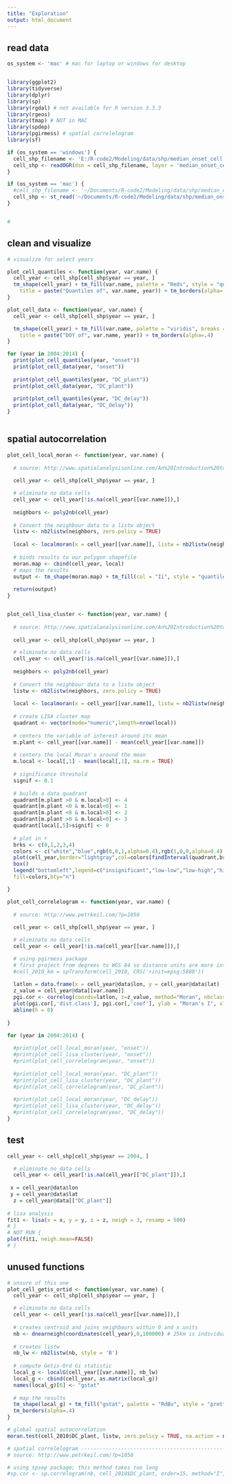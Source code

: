 ```yaml
---
title: "Exploration"
output: html_document
---
```


## read data

```r

os_system <- 'mac' # mac for laptop or windows for desktop


library(ggplot2)
library(tidyverse)
library(dplyr)
library(sp)
library(rgdal) # not available for R version 3.3.3
library(rgeos)
library(tmap) # NOT in MAC
library(spdep)
library(pgirmess) # spatial correlelogram
library(sf)

if (os_system == 'windows') {
  cell_shp_filename <- 'E:/R-code2/Modeling/data/shp/median_onset_cell'
  cell_shp <- readOGR(dsn = cell_shp_filename, layer = 'median_onset_cell_SHP')
}

if (os_system == 'mac') {
  #cell_shp_filename <- '~/Documents/R-code2/Modeling/data/shp/median_onset_cell'
  cell_shp <- st_read('~/Documents/R-code2/Modeling/data/shp/median_onset_cell/median_onset_cell_SHP.shp')
}


#
```

## clean and visualize

```r

# visualize for select years

plot_cell_quantiles <- function(year, var.name) {
  cell_year <- cell_shp[cell_shp$year == year, ]
  tm_shape(cell_year) + tm_fill(var.name, palette = "Reds", style = "quantile", 
    title = paste("Quantiles of", var.name, year)) + tm_borders(alpha=.4)
}

plot_cell_data <- function(year, var.name) {
  cell_year <- cell_shp[cell_shp$year == year, ]

  tm_shape(cell_year) + tm_fill(var.name, palette = "viridis", breaks = seq(from = 0, to = 200, by = 20),
    title = paste("DOY of", var.name, year)) + tm_borders(alpha=.4)
}

for (year in 2004:2014) {
  print(plot_cell_quantiles(year, "onset"))
  print(plot_cell_data(year, "onset"))
  
  print(plot_cell_quantiles(year, "DC_plant"))
  print(plot_cell_data(year, "DC_plant"))
    
  print(plot_cell_quantiles(year, "DC_delay"))
  print(plot_cell_data(year, "DC_delay"))
}



```

## spatial autocorrelation 

```r

plot_cell_local_moran <- function(year, var.name) {
  
  # source: http://www.spatialanalysisonline.com/An%20Introduction%20to%20Spatial%20Data%20Analysis%20in%20R.pdf
  
  cell_year <- cell_shp[cell_shp$year == year, ]

  # eliminate no data cells
  cell_year <- cell_year[!is.na(cell_year[[var.name]]),]
  
  neighbors <- poly2nb(cell_year)
    
  # Convert the neighbour data to a listw object
  listw <- nb2listw(neighbors, zero.policy = TRUE)
  
  local <- localmoran(x = cell_year[[var.name]], listw = nb2listw(neighbors, style = "W", zero.policy = TRUE))
  
  # binds results to our polygon shapefile
  moran.map <- cbind(cell_year, local)
  # maps the results
  output <- tm_shape(moran.map) + tm_fill(col = "Ii", style = "quantile", title = paste("local moran", var.name, year))
  
  return(output)
}


plot_cell_lisa_cluster <- function(year, var.name) {
  
  # source: http://www.spatialanalysisonline.com/An%20Introduction%20to%20Spatial%20Data%20Analysis%20in%20R.pdf
  
  cell_year <- cell_shp[cell_shp$year == year, ]

  # eliminate no data cells
  cell_year <- cell_year[!is.na(cell_year[[var.name]]),]
  
  neighbors <- poly2nb(cell_year)
    
  # Convert the neighbour data to a listw object
  listw <- nb2listw(neighbors, zero.policy = TRUE)
  
  local <- localmoran(x = cell_year[[var.name]], listw = nb2listw(neighbors, style = "W", zero.policy = TRUE))
  
  # create LISA cluster map
  quadrant <- vector(mode="numeric",length=nrow(local))
  
  # centers the variable of interest around its mean
  m.plant <- cell_year[[var.name]] - mean(cell_year[[var.name]])
  
  # centers the local Moran's around the mean
  m.local <- local[,1] - mean(local[,1], na.rm = TRUE)
  
  # significance threshold
  signif <- 0.1
  
  # builds a data quadrant
  quadrant[m.plant >0 & m.local>0] <- 4
  quadrant[m.plant <0 & m.local<0] <- 1
  quadrant[m.plant <0 & m.local>0] <- 2
  quadrant[m.plant >0 & m.local<0] <- 3
  quadrant[local[,5]>signif] <- 0
  
  # plot in r
  brks <- c(0,1,2,3,4)
  colors <- c("white","blue",rgb(0,0,1,alpha=0.4),rgb(1,0,0,alpha=0.4),"red")
  plot(cell_year,border="lightgray",col=colors[findInterval(quadrant,brks,all.inside=FALSE)], main = paste("LISA cluster", var.name, year))
  box()
  legend("bottomleft",legend=c("insignificant","low-low","low-high","high-low","high-high"),
  fill=colors,bty="n")

}

plot_cell_correlelogram <- function(year, var.name) {
 
  # source: http://www.petrkeil.com/?p=1050
  
  cell_year <- cell_shp[cell_shp$year == year, ]

  # eliminate no data cells
  cell_year <- cell_year[!is.na(cell_year[[var.name]]),]

  # using pgirmess package
  # first project from degrees to WGS 84 so distance units are more interpretable... but not used
  #cell_2010_km = spTransform(cell_2010, CRS('+init=epsg:5880'))
  
  latlon = data.frame(x = cell_year@data$lon, y = cell_year@data$lat)
  z_value = cell_year@data[[var.name]]
  pgi.cor <- correlog(coords=latlon, z=z_value, method="Moran", nbclass=21)
  plot(pgi.cor[,'dist.class'], pgi.cor[,'coef'], ylab = "Moran's I", xlab = "distance unit (degrees)", main = paste("spatial correlation", var.name, year))
  abline(h = 0)
  
}

for (year in 2004:2014) {
  
  #print(plot_cell_local_moran(year, "onset"))
  #print(plot_cell_lisa_cluster(year, "onset"))
  #print(plot_cell_correlelogram(year, "onset"))
  
  #print(plot_cell_local_moran(year, "DC_plant"))
  #print(plot_cell_lisa_cluster(year, "DC_plant"))
  #print(plot_cell_correlelogram(year, "DC_plant"))
  
  #print(plot_cell_local_moran(year, "DC_delay"))
  #print(plot_cell_lisa_cluster(year, "DC_delay"))
  #print(plot_cell_correlelogram(year, "DC_delay"))
}


```

## test

```r

cell_year <- cell_shp[cell_shp$year == 2004, ]

  # eliminate no data cells
  cell_year <- cell_year[!is.na(cell_year[["DC_plant"]]),]
  
 x = cell_year@data$lon
 y = cell_year@data$lat
  z = cell_year@data[["DC_plant"]]
  
# lisa analysis
fit1 <- lisa(x = x, y = y, z = z, neigh = 3, resamp = 500)
# }
# NOT RUN {
plot(fit1, neigh.mean=FALSE)
# }
```
## unused functions

```r

# unsure of this one
plot_cell_getis_ortid <- function(year, var.name) {
  cell_year <- cell_shp[cell_shp$year == year, ]

  # eliminate no data cells
  cell_year <- cell_year[!is.na(cell_year[[var.name]]),]
  
  # creates centroid and joins neighbours within 0 and x units
  nb <- dnearneigh(coordinates(cell_year),0,100000) # 25km is individual cell
  
  # creates listw
  nb_lw <- nb2listw(nb, style = 'B')
  
  # compute Getis-Ord Gi statistic
  local_g <- localG(cell_year[[var.name]], nb_lw)
  local_g <- cbind(cell_year, as.matrix(local_g))
  names(local_g)[6] <- "gstat"
  
  # map the results
  tm_shape(local_g) + tm_fill("gstat", palette = "RdBu", style = "pretty") +
  tm_borders(alpha=.4)
}

# global spatial autocorrelation
moran.test(cell_2010$DC_plant, listw, zero.policy = TRUE, na.action = na.exclude)

# spatial correlelogram ---------------------------------------------------------------------------------------------------------------
# source: http://www.petrkeil.com/?p=1050

# using spsep package; this method takes too long
#sp.cor <- sp.correlogram(nb, cell_2010$DC_plant, order=15, method="I", randomisation=FALSE)

```

